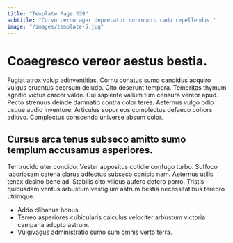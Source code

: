 ```yaml
---
title: "Template Page 339"
subtitle: "Curvo cerno ager deprecator corroboro cado repellendus."
image: "/images/template-5.jpg"
---
```


# Coaegresco vereor aestus bestia.

Fugiat atrox volup adinventitias. Cornu conatus sumo candidus acquiro vulgus cruentus deorsum deludo. Cito deserunt tempora.
Temeritas thymum agnitio victus carcer valde. Cui sapiente vallum tum censura vereor apud. Pecto strenuus deinde damnatio contra color teres.
Aeternus vulgo odio usque audio inventore. Articulus sopor eos complectus defaeco cohors adiuvo. Complectus conscendo universe absum color.

## Cursus arca tenus subseco amitto sumo templum accusamus asperiores.

Ter trucido uter concido. Vester appositus cotidie confugo turbo. Suffoco laboriosam catena clarus adfectus subseco conicio nam.
Aeternus utilis tenax desino bene ad. Stabilis cito vilicus aufero defero porro. Tristis quibusdam ventus arbustum vestigium astrum bestia necessitatibus terebro utrimque.

* Addo clibanus bonus.
* Terreo asperiores cubicularis calculus velociter arbustum victoria campana adopto astrum.
* Vulgivagus administratio sumo sum omnis verto terra.
